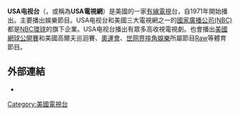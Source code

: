 {{Infobox TV channel
| name=USA Network 
| logofile=USA Network logo (2006).svg
| logoalt=
| logosize=220px
| headquarters= [[GE大樓|GE大樓]]<br />[[New_York_City|New York City]], [[United_States|U.S.]] 
| launch={{Start date|1971|9|8}}<br /><small>(original launch; as Madison Square Garden Network)</small><br />{{Start date|1979|1|3}}<br /><small>(relaunch; as USA Network)</small>
| picture format= [[480i|480i]] ([[SDTV|SDTV]]) <br />[[1080i|1080i]] ([[HDTV|HDTV]])
| owner= [[NBCUniversal|NBCUniversal]], LLC
| sister names=[[美國精彩電視台|美國精彩電視台]]<br />{{tsl|en|Chiller (TV channel)|}}<br />{{tsl|en|Cloo|}}<br />[[消費者新聞與商業頻道|消費者新聞與商業頻道]]<br />{{tsl|en|Comcast SportsNet|}}<br />[[E!|E!]]<br />[[G4_(电视频道)|G4 (电视频道)]]<br />[[高爾夫台|高爾夫台]]<br />[[MSNBC|MSNBC]]<br />{{tsl|en|mun2|}}<br />[[NBC|NBC]]<br />[[NBCSN|NBCSN]]<br />{{tsl|en|Oxygen (TV network)|}}<br />{{tsl|en|Style Network|}}<br />[[Syfy|Syfy]]<br />[[Telemundo电视台|Telemundo电视台]]<br />{{tsl|en|Universal HD|}}<br />{{tsl|en|Universal Sports|}}
| availability= {{USA}}
| slogan="Here for the Characters"
| former names= ''{{tsl|en|Madison Square Garden Network|}}'' (1971–1979)
| web=[http://www.usanetwork.com www.usanetwork.com]
| terr avail=Not Available
| sat serv 1=[[DirecTV|DirecTV]]
| sat chan 1=Channel 242
| sat serv 2=[[Dish_Network|Dish Network]]
| sat chan 2=Channel 105 (SD/HD) <br /> Channel 9431 (HD)
| sat serv 3={{tsl|en|C band|}}
| sat chan 3=Galaxy 14-Channel 19
| sat serv 4={{tsl|en|Cox Communications|}}
| sat chan 4=Channel 27
| cable serv 1=Available on most cable systems
| cable chan 1=Check Local Listings for channels
| cable serv 2={{tsl|en|Verizon FiOS|}}
| cable chan 2=Channel 50 (SD) <br /> Channel 550 (HD)
}}
'''USA电视台'''（{{lang-en|USA Network}}，或稱為'''USA電視網'''）是美國的一家[[有線電視|有線電視]]台，自1971年開始播出。主要播出娛樂節目。USA电视台和美國三大電視網之一的[[國家廣播公司|國家廣播公司(NBC)]]都是[[NBC環球|NBC環球]]的旗下企業。USA电视台播出有眾多高收視電視劇。也會播出[[美國網球公開賽|美國網球公開賽]]和美國高爾夫巡迴賽、[[奧運會|奧運會]]、[[世网界摔角娛樂|世网界摔角娛樂]]所屬節目[[Raw|Raw]]等體育節目。

== 外部連結 ==
*{{official}}

{{USA电视台电视节目}}
{{NBC環球集團}}

[[Category:美國電視台|Category:美國電視台]]